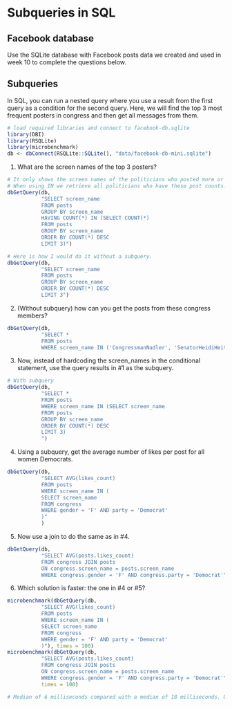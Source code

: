# Subqueries in SQL


## Facebook database

Use the SQLite database with Facebook posts data we created and used in week 10 to complete the questions below.

## Subqueries

In SQL, you can run a nested query where you use a result from the first query as a condition for the second query. Here, we will find the top 3 most frequent posters in congress and then get all messages from them. 

```r
# load required libraries and connect to facebook-db.sqlite
library(DBI)
library(RSQLite)
library(microbenchmark)
db <- dbConnect(RSQLite::SQLite(), "data/facebook-db-mini.sqlite")
```

1. What are the screen names of the top 3 posters?
```r
# It only shows the screen names of the politicians who posted more or equal than the FIRST of the three. WHen using HAVING >= How can I solve this?
# When using IN we retrieve all politicians who have these post counts. We only want the three that appear.
dbGetQuery(db,
           "SELECT screen_name
           FROM posts
           GROUP BY screen_name
           HAVING COUNT(*) IN (SELECT COUNT(*)
           FROM posts
           GROUP BY screen_name
           ORDER BY COUNT(*) DESC
           LIMIT 3)")

# Here is how I would do it without a subquery.
dbGetQuery(db,
           "SELECT screen_name
           FROM posts
           GROUP BY screen_name
           ORDER BY COUNT(*) DESC
           LIMIT 3")
```

2. (Without subquery) how can you get the posts from these congress members?
```r
dbGetQuery(db,
           "SELECT *
           FROM posts
           WHERE screen_name IN ('CongressmanNadler', 'SenatorHeidiHeitkamp', 'RepMikeThompson')")

```

3. Now, instead of hardcoding the screen_names in the conditional statement, use the query results in #1 as the subquery. 
```r
# With subquery
dbGetQuery(db,
           "SELECT *
           FROM posts
           WHERE screen_name IN (SELECT screen_name 
           FROM posts
           GROUP BY screen_name
           ORDER BY COUNT(*) DESC
           LIMIT 3)
           ")
```

4. Using a subquery, get the average number of likes per post for all women Democrats.
```r
dbGetQuery(db,
           "SELECT AVG(likes_count)
           FROM posts
           WHERE screen_name IN (
           SELECT screen_name
           FROM congress
           WHERE gender = 'F' AND party = 'Democrat'
           )"
           )
```

5. Now use a join to do the same as in #4.
```r
dbGetQuery(db,
           "SELECT AVG(posts.likes_count)
           FROM congress JOIN posts
           ON congress.screen_name = posts.screen_name
           WHERE congress.gender = 'F' AND congress.party = 'Democrat'")
```

6. Which solution is faster: the one in #4 or #5?

```r
microbenchmark(dbGetQuery(db,
           "SELECT AVG(likes_count)
           FROM posts
           WHERE screen_name IN (
           SELECT screen_name
           FROM congress
           WHERE gender = 'F' AND party = 'Democrat'
           )"), times = 100)
microbenchmark(dbGetQuery(db,
           "SELECT AVG(posts.likes_count)
           FROM congress JOIN posts
           ON congress.screen_name = posts.screen_name
           WHERE congress.gender = 'F' AND congress.party = 'Democrat'"),
           times = 100)

# Median of 6 milliseconds compared with a median of 18 milliseconds. Using subqueries is three times faster than using joins.
```
